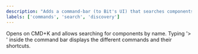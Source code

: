 ```yaml
---
description: "Adds a command-bar (to Bit's UI) that searches components and runs commands."
labels: ['commands', 'search', 'discovery']
---
```


Opens on CMD+K and allows searching for components by name. Typing '> ' inside the command bar displays the different commands and their shortcuts.

